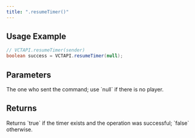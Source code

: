 ```yaml
---
title: ".resumeTimer()"
---
```


## Usage Example

```java
// VCTAPI.resumeTimer(sender)
boolean success = VCTAPI.resumeTimer(null);
```

## Parameters

<ResponseField name="sender" type="CommandSender">
  The one who sent the command; use `null` if there is no player.
</ResponseField>

## Returns

<ResponseField name="success" type="boolean">
  Returns `true` if the timer exists and the operation was successful; `false` otherwise.
</ResponseField>